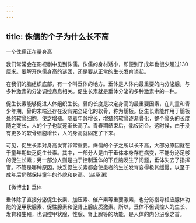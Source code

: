 ```yaml
---
---
---
```

title: 侏儒的个子为什么长不高
---




一个侏儒正在量身高



我们常常会在影视剧中见到侏儒。侏儒的身材矮小，即便到了成年也很少超过130厘米。要解开侏儒身高的谜团，还是要从正常的生长发育谈起。

在我们的脑组织底部，有一个叫垂体的地方。垂体是人体内最重要的内分泌腺，与多种激素的分泌调控息息相关。促生长素就是垂体分泌的多种激素中的一种。

促生长素能够促进人体组织生长。骨的长度是决定身高的最重要因素，在儿童和青少年期，骨的末端还存在没有完全硬化的软骨，称为骺板。促生长素能作用于骺板处的软骨细胞，使之增殖。随着年龄增长，增殖的软骨逐渐骨化，整个骨头的长度随之变长，人的个子也就逐渐长高了。青春期结束后，骺板闭合。这时候，由于没有更多的软骨细胞增长，人的身高就固定了下来。

可见，促生长素对身高发育非常重要。侏儒的个子之所以长不高，大部分原因就在于童年期缺乏促生长素。其中，一部分人是由于垂体本身存在病变，不能分泌足够的促生长素；另一部分人则是由于控制垂体的下丘脑发生了问题，垂体失去了指挥官。不管是哪种原因，缺乏促生长素都会使患者的生长发育变得极其缓慢，以至于成年后仍然保持童年的外貌和身高。（赵承渊）





【微博士】垂体



垂体除了直接分泌促生长素、加压素、催产素等重要激素，也分泌指导相应腺体功能的促甲状腺素、促性腺素和促肾上腺皮质激素。所以，垂体不但调控人的生长、发育和生殖，也调控甲状腺、性腺、肾上腺等的功能，是人体的内分泌腺之首。